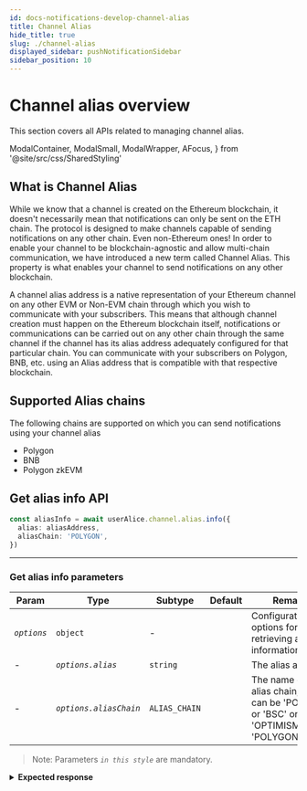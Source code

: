 ```yaml
---
id: docs-notifications-develop-channel-alias
title: Channel Alias
hide_title: true
slug: ./channel-alias
displayed_sidebar: pushNotificationSidebar
sidebar_position: 10
---
```


# Channel alias overview

This section covers all APIs related to managing channel alias.

<head>
  <title>Channel Alias | Push Notification | Push Documentation</title>
</head>

  ModalContainer,
  ModalSmall,
  ModalWrapper,
  AFocus,
} from '@site/src/css/SharedStyling'

## What is Channel Alias

While we know that a channel is created on the Ethereum blockchain, it doesn't necessarily mean that notifications can only be sent on the ETH chain. The protocol is designed to make channels capable of sending notifications on any other chain. Even non-Ethereum ones!
In order to enable your channel to be blockchain-agnostic and allow multi-chain communication, we have introduced a new term called Channel Alias. This property is what enables your channel to send notifications on any other blockchain.

A channel alias address is a native representation of your Ethereum channel on any other EVM or Non-EVM chain through which you wish to communicate with your subscribers.
This means that although channel creation must happen on the Ethereum blockchain itself, notifications or communications can be carried out on any other chain through the same channel if the channel has its alias address adequately configured for that particular chain.
You can communicate with your subscribers on Polygon, BNB, etc. using an Alias address that is compatible with that respective blockchain.

## Supported Alias chains

The following chains are supported on which you can send notifications using your channel alias

- Polygon
- BNB
- Polygon zkEVM

## Get alias info API

<Tabs className="codetabs" groupId="code-examples">
  <TabItem value="js" attributes={{className: "codetab js"}} default>

```typescript
const aliasInfo = await userAlice.channel.alias.info({
  alias: aliasAddress,
  aliasChain: 'POLYGON',
})
```

  </TabItem>
</Tabs>

---

### Get alias info parameters

| Param       | Type                   | Subtype       | Default | Remarks                                                                                      |
| ----------- | ---------------------- | ------------- | ------- | -------------------------------------------------------------------------------------------- |
| _`options`_ | `object`               | -             |         | Configuration options for retrieving alias information.                                      |
| -           | _`options.alias`_      | `string`      |         | The alias address                                                                            |
| -           | _`options.aliasChain`_ | `ALIAS_CHAIN` |         | The name of the alias chain, which can be 'POLYGON' or 'BSC' or 'OPTIMISM' or 'POLYGONZKEVM' |

> Note: Parameters _`in this style`_ are mandatory.

<details>
  <summary><b>Expected response</b></summary>

```typescript
{
  channel: '0x35B84d6848D16415177c64D64504663b998A6ab4',
  alias_address: '0x35B84d6848D16415177c64D64504663b998A6ab4',
  is_alias_verified: 1,
  blocked: 0,
  activation_status: 1
}
```

</details>
